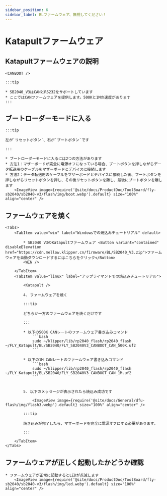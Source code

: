 ```yaml
---
sidebar_position: 6
sidebar_label: BLファームウェア、無視してください！
---
```



# Katapultファームウェア

## Katapultファームウェアの説明

    <CANBOOT />

    :::tip

    * SB2040_V3はCANとRS232をサポートしています
    * ここではCANファームウェアを提供します。500Kと1Mの速度があります
    :::

## ブートローダーモードに入る

    :::tip

    左が`リセットボタン`、右が`ブートボタン`です

    :::

    * ブートローダーモードに入るには2つの方法があります
    * 方法1：マザーボードが完全に電源オフになっている場合、ブートボタンを押しながらデータ転送用のケーブルをマザーボードとデバイスに接続します
    * 方法2：データ転送用のケーブルをマザーボードとデバイスに接続した後、ブートボタンを押しながらリセットボタンを押し、その後リセットボタンを離し、最後にブートボタンを離します
        <ImageView image={require('@site/docs/ProductDoc/ToolBoard/fly-sb2040/sb2040-v3/flash/img/boot.webp').default} size="100%" align="center" />

## ファームウェアを焼く
    <Tabs>
        <TabItem value="win" label="Windowsでの焼込みチュートリアル" default>

            * SB2040 V3のKatapultファームウェア <Button variant="contained" disableElevation href="https://cdn.mellow.klipper.cn/firmware/BL/SB2040_V3.zip">ファームウェアを自動ダウンロードするにはこちらをクリック</Button>
            <WIN />
            
        </TabItem>
        <TabItem value="linux" label="アップライマントでの焼込みチュートリアル">
            
            <Katapult />

            4. ファームウェアを焼く

            :::tip

            どちらか一方のファームウェアを焼くだけです

            :::

            * 以下の500K CANレートのファームウェア書き込みコマンド
                ```bash
                sudo ~/klipper/lib/rp2040_flash/rp2040_flash ~/FLY_Katapult/BL/SB2040/FLY_SB2040V3_CANBOOT_CAN_500K.uf2
                ```
                       
            * 以下の1M CANレートのファームウェア書き込みコマンド
                ```bash
                sudo ~/klipper/lib/rp2040_flash/rp2040_flash ~/FLY_Katapult/BL/SB2040/FLY_SB2040V3_CANBOOT_CAN_1M.uf2
                ```


            5. 以下のメッセージが表示されたら焼込み成功です

                <ImageView image={require('@site/docs/General/dfu-flash/img/flash3.webp').default} size="100%" align="center" />

            :::tip

            焼き込みが完了したら、マザーボードを完全に電源オフにする必要があります。

            :::

        </TabItem>
    </Tabs>

## ファームウェアが正しく起動したかどうか確認

    * ファームウェアが正常に起動するとLEDが点滅します
        <ImageView image={require('@site/docs/ProductDoc/ToolBoard/fly-sb2040/sb2040-v3/flash/img/led.webp').default} size="100%" align="center" />
